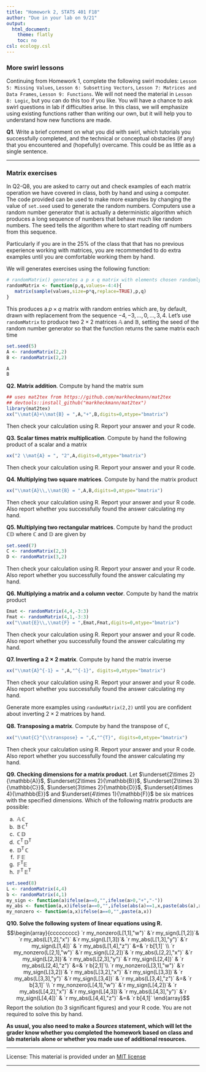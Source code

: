 ```yaml
---
title: "Homework 2, STATS 401 F18"
author: "Due in your lab on 9/21"
output:
  html_document:
    theme: flatly
    toc: no
csl: ecology.csl
---
```


\newcommand\mat[1]{\mathbb{#1}}
\newcommand\xtranspose{{\mbox{\tiny \textsc{t}}}}
\newcommand\transpose{{\scriptscriptstyle \mathrm{T}}}



### More swirl lessons

Continuing from Homework 1, complete the following swirl modules: ```Lesson 5: Missing Values```, ```Lesson 6: Subsetting Vectors```, ```Lesson 7: Matrices and Data Frames```, ```Lesson 9: Functions```. We will not need the material in ```Lesson 8: Logic```, but you can do this too if you like. You will have a chance to ask swirl questions in lab if difficulties arise. In this class, we will emphasize using existing functions rather than writing our own, but it will help you to understand how new functions are made.

**Q1**. Write a brief comment on what you did with swirl, which tutorials you successfully completed, and the technical or conceptual obstacles (if any) that you encountered and (hopefully) overcame. This could be as little as a single sentence.

---------------

### Matrix exercises

In Q2-Q8, you are asked to carry out and check examples of each matrix operation we have covered in class, both by hand and using a computer. The code provided can be used to make more examples by changing the value of `set.seed` used to generate the random numbers. Computers use a random number generator that is actually a deterministic algorithm which produces a long sequence of numbers that behave much like random numbers. The seed tells the algorithm where to start reading off numbers from this sequence.

Particularly if you are in the 25% of the class that that has no previous experience working with matrices, you are recommended to do extra examples until you are comfortable working them by hand.

We will generates exercises using the following function:
```r
# randomMatrix() generates a p x q matrix with elements chosen randomly from the given values
randomMatrix <- function(p,q,values=-4:4){
   matrix(sample(values,size=p*q,replace=TRUE),p,q)
}
```
This produces a $p\times q$ matrix with random entries which are, by default, drawn with replacement from the sequence $-4,-3,\dots,0,\dots,3,4$. 
Let's use ```randomMatrix``` to produce two $2\times 2$ matrices $\mat{A}$ and $\mat{B}$, setting the seed of the random number generator so that the function returns the same matrix each time
```r
set.seed(5)
A <- randomMatrix(2,2)
B <- randomMatrix(2,2)
```
```r
A
B
```

**Q2. Matrix addition**.  Compute by hand the matrix sum
```r
## uses mat2tex from https://github.com/markheckmann/mat2tex
## devtools::install_github("markheckmann/mat2tex")
library(mat2tex)
xx("\\mat{A}+\\mat{B} = ",A,"+",B,digits=0,mtype="bmatrix")
```
Then check your calculation using R. Report your answer and your R code.

**Q3. Scalar times matrix multiplication**. Compute by hand the following product of a scalar and a matrix
```r
xx("2 \\mat{A} = ", "2",A,digits=0,mtype="bmatrix")
```
Then check your calculation using R. Report your answer and your R code.

**Q4. Multiplying two square matrices**. Compute by hand the matrix product
```r
xx("\\mat{A}\\,\\mat{B} = ",A,B,digits=0,mtype="bmatrix")
```
Then check your calculation using R. Report your answer and your R code.  Also report whether you successfully found the answer calculating my hand.

**Q5. Multiplying two rectangular matrices**. Compute by hand the product $\mat{C}\mat{D}$ where 
$\mat{C}$ and $\mat{D}$ are given by
```r
set.seed(7)
C <- randomMatrix(2,3)
D <- randomMatrix(3,2)
```
Then check your calculation using R. Report your answer and your R code. Also report whether you successfully found the answer calculating my hand.

**Q6. Multiplying a matrix and a column vector**. Compute by hand the matrix product
```r
Emat <- randomMatrix(4,4,-3:3)
Fmat <- randomMatrix(4,1,-3:3)
xx("\\mat{E}\\,\\mat{F} = ",Emat,Fmat,digits=0,mtype="bmatrix")
```
Then check your calculation using R. Report your answer and your R code.  Also report whether you successfully found the answer calculating my hand.

**Q7. Inverting a $2\times 2$ matrix**. Compute by hand the matrix inverse
```r
xx("\\mat{A}^{-1} = ",A,"^{-1}", digits=0,mtype="bmatrix")
```
Then check your calculation using R. Report your answer and your R code. Also report whether you successfully found the answer calculating my hand.

Generate more examples using ```randomMatrix(2,2)``` until you are confident about inverting $2\times 2$ matrices by hand.

**Q8. Transposing a matrix**. Compute by hand the transpose of $\mat{C}$,
```r
xx("\\mat{C}^{\\transpose} = ",C,"^{T}", digits=0,mtype="bmatrix")
```
Then check your calculation using R. Report your answer and your R code. Also report whether you successfully found the answer calculating my hand.

**Q9. Checking dimensions for a matrix product**. Let $\underset{2\times 2}{\mat{A}}$, $\underset{2\times 2}{\mat{B}}$, $\underset{2\times 3}{\mat{C}}$, $\underset{3\times 2}{\mat{D}}$, $\underset{4\times 4}{\mat{E}}$ and $\underset{4\times 1}{\mat{F}}$
 be six matrices with the specified dimensions. Which of the following matrix products are possible:

(a) $\; \mat{A}\, \mat{C}$
(b) $\; \mat{B}\,\mat{C}^\transpose$
(c) $\; \mat{C}\,\mat{D}$
(d) $\; \mat{C}^\transpose\,\mat{D}^\transpose$
(e) $\; \mat{D}^\transpose\,\mat{C}$
(f) $\; \mat{F}\,\mat{E}$
(g) $\; \mat{F}^\transpose\mat{E}$
(h) $\; \mat{F}^\transpose\,\mat{E}^\transpose$
 
```r
set.seed(8)
L <- randomMatrix(4,4)
b <- randomMatrix(4,1)
my_sign <- function(a)ifelse(a==0,"",ifelse(a>0,"+","-"))
my_abs <- function(a,x)ifelse(a==0,"",ifelse(abs(a)==1,x,paste(abs(a),x)))
my_nonzero <- function(a,x)ifelse(a==0,"",paste(a,x))
```

**Q10. Solve the following system of linear equations using R.**
$$\begin{array}{ccccccccc}
`r my_nonzero(L[1,1],"w")` &`r my_sign(L[1,2])`& `r my_abs(L[1,2],"x")` &`r my_sign(L[1,3])`& `r my_abs(L[1,3],"y")` &`r my_sign(L[1,4])` & `r my_abs(L[1,4],"z")` &=& `r b[1,1]` \\
`r my_nonzero(L[2,1],"w")` &`r my_sign(L[2,2])`& `r my_abs(L[2,2],"x")` &`r my_sign(L[2,3])`& `r my_abs(L[2,3],"y")` &`r my_sign(L[2,4])` & `r my_abs(L[2,4],"z")` &=&  `r b[2,1]`\\
`r my_nonzero(L[3,1],"w")` &`r my_sign(L[3,2])`& `r my_abs(L[3,2],"x")` &`r my_sign(L[3,3])`& `r my_abs(L[3,3],"y")` &`r my_sign(L[3,4])` & `r my_abs(L[3,4],"z")` &=& `r b[3,1]` \\
`r my_nonzero(L[4,1],"w")` &`r my_sign(L[4,2])`& `r my_abs(L[4,2],"x")` &`r my_sign(L[4,3])`& `r my_abs(L[4,3],"y")` &`r my_sign(L[4,4])` & `r my_abs(L[4,4],"z")` &=& `r b[4,1]`
\end{array}$$
Report the solution (to 3 significant figures)  and your R code. You are not required to solve this by hand.

**As usual, you also need to make a _Sources_ statement, which will let the grader know whether you completed the homework based on class and lab materials alone or whether you made use of additional resources.**

------

License: This material is provided under an [MIT license](https://ionides.github.io/401w18/LICENSE)<br>


------
